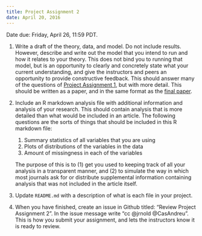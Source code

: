 ```yaml
---
title: Project Assignment 2
date: April 20, 2016
---
```


Date due: <time datetime="2016-04-26 17:00">Friday, April 26, 11:59 PDT</time>.

1. Write a draft of the theory, data, and model. Do not include results. However,
    describe and write out the model that you intend to run and how it relates to your
    theory. This does not bind you to running that model, but is an opportunity to
    clearly and concretely state what your current understanding, and give
    the instructors and peers an opportunity to provide constructive feedback.
    This should answer many of the questions
    of [Project Assignment 1](assignments_project_1.html), but with more detail.  This should be written as a paper, and in the same format as the [final paper](data_analysis_project_paper_guidelines).
2. Include an R markdown analysis file with additional information and analysis
    of your research. This should contain analysis that is more detailed than what
    would be included in an article. The following questions are the sorts of things
    that should be included in this R markdown file:

    1. Summary statistics of all variables that you are using
    2. Plots of distributions of the variables in the data
    3. Amount of missingness in each of the variables

    The purpose of this is to (1) get you used to keeping track of all your analysis
    in a transparent manner, and (2) to simulate the way in which most journals ask for
    or distribute supplemental information containing analysis that was not included
    in the article itself.

3. Update `README.md` with a description of what is each file in your project.
4. When you have finished, create an issue in Github titled: "Review Project Assignment 2".
   In the issue message write "cc @jrnold @CasAndreu". This is how you submit
   your assignment, and lets the instructors know it is ready to review.

<!--

TODO: I need more concrete questions to cover in these sections. I should start gathering a list of these
-->

